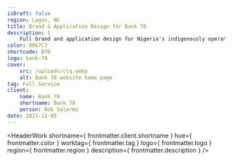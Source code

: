 ```yaml
---
isDraft: false
region: Lagos, NG
title: Brand & Application Design for Bank 78
description: |
    Full brand and application design for Nigeria's indigenously operating global bank that unlocks borderless financial services from the convenience of an app on mobile or web.
color: 0067C7
shortcode: B78
logo: bank-78
cover:
    src: /uploads/clq.webp
    alt: Bank 78 website home page
tag: Full Service
client:
    name: Bank 78
    shortname: Bank 78
    person: Rob Salermo
date: 2023-12-05
---
```


<HeaderWork
    shortname={ frontmatter.client.shortname }
    hue={ frontmatter.color }
    worktag={ frontmatter.tag }
    logo={ frontmatter.logo }
    region={ frontmatter.region }
    description={ frontmatter.description }
/>
